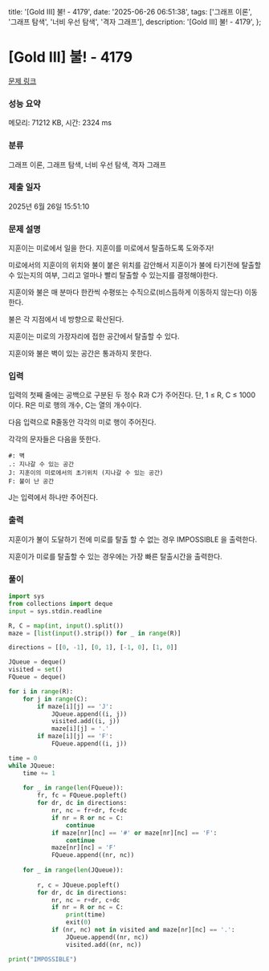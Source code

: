   title: '[Gold III] 불! - 4179',
  date: '2025-06-26 06:51:38',
  tags: ['그래프 이론', '그래프 탐색', '너비 우선 탐색', '격자 그래프'],
  description: '[Gold III] 불! - 4179',
};

# [Gold III] 불! - 4179 

[문제 링크](https://www.acmicpc.net/problem/4179) 

### 성능 요약

메모리: 71212 KB, 시간: 2324 ms

### 분류

그래프 이론, 그래프 탐색, 너비 우선 탐색, 격자 그래프

### 제출 일자

2025년 6월 26일 15:51:10

### 문제 설명

지훈이는 미로에서 일을 한다. 지훈이를 미로에서 탈출하도록 도와주자!

미로에서의 지훈이의 위치와 불이 붙은 위치를 감안해서 지훈이가 불에 타기전에 탈출할 수 있는지의 여부, 그리고 얼마나 빨리 탈출할 수 있는지를 결정해야한다.

지훈이와 불은 매 분마다 한칸씩 수평또는 수직으로(비스듬하게 이동하지 않는다)  이동한다. 

불은 각 지점에서 네 방향으로 확산된다. 

지훈이는 미로의 가장자리에 접한 공간에서 탈출할 수 있다. 

지훈이와 불은 벽이 있는 공간은 통과하지 못한다.

### 입력 

 입력의 첫째 줄에는 공백으로 구분된 두 정수 R과 C가 주어진다. 단, 1 ≤ R, C ≤ 1000 이다. R은 미로 행의 개수, C는 열의 개수이다.

다음 입력으로 R줄동안 각각의 미로 행이 주어진다.

 각각의 문자들은 다음을 뜻한다.

	#: 벽
	.: 지나갈 수 있는 공간
	J: 지훈이의 미로에서의 초기위치 (지나갈 수 있는 공간)
	F: 불이 난 공간

J는 입력에서 하나만 주어진다.

### 출력 

 지훈이가 불이 도달하기 전에 미로를 탈출 할 수 없는 경우 IMPOSSIBLE 을 출력한다.

지훈이가 미로를 탈출할 수 있는 경우에는 가장 빠른 탈출시간을 출력한다. 

### 풀이
```python
import sys
from collections import deque
input = sys.stdin.readline

R, C = map(int, input().split())
maze = [list(input().strip()) for _ in range(R)]

directions = [[0, -1], [0, 1], [-1, 0], [1, 0]]

JQueue = deque()
visited = set()
FQueue = deque()

for i in range(R):
    for j in range(C):
        if maze[i][j] == 'J':
            JQueue.append((i, j))
            visited.add((i, j))
            maze[i][j] = '.'
        if maze[i][j] == 'F':
            FQueue.append((i, j))

time = 0
while JQueue:
    time += 1
    
    for _ in range(len(FQueue)):
        fr, fc = FQueue.popleft()
        for dr, dc in directions:
            nr, nc = fr+dr, fc+dc
            if nr = R or nc = C:
                continue
            if maze[nr][nc] == '#' or maze[nr][nc] == 'F':
                continue
            maze[nr][nc] = 'F'
            FQueue.append((nr, nc))
    
    for _ in range(len(JQueue)):
        
        r, c = JQueue.popleft()
        for dr, dc in directions:
            nr, nc = r+dr, c+dc
            if nr = R or nc = C:
                print(time)
                exit(0)
            if (nr, nc) not in visited and maze[nr][nc] == '.':
                JQueue.append((nr, nc))
                visited.add((nr, nc))

print("IMPOSSIBLE")
```